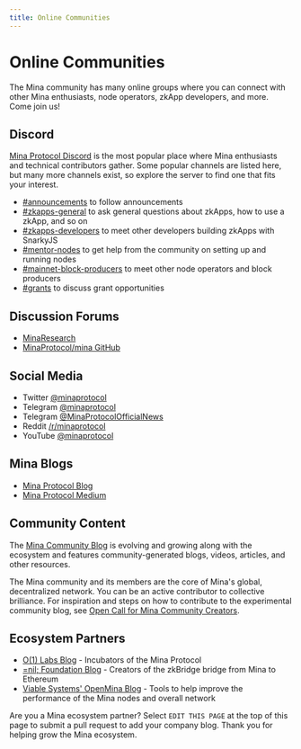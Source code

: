 ```yaml
---
title: Online Communities
---
```


# Online Communities

The Mina community has many online groups where you can connect with other Mina enthusiasts, node operators, zkApp developers, and more. Come join us!

## Discord

[Mina Protocol Discord](https://discord.gg/minaprotocol) is the most popular place where Mina enthusiasts and technical contributors gather. Some popular channels are listed here, but many more channels exist, so explore the server to find one that fits your interest.

- [#announcements](https://discord.com/channels/484437221055922177/601171209287368715) to follow announcements
- [#zkapps-general](https://discord.com/channels/484437221055922177/910549624413102100) to ask general questions about zkApps, how to use a zkApp, and so on
- [#zkapps-developers](https://discord.com/channels/484437221055922177/915745847692636181) to meet other developers building zkApps with SnarkyJS
- [#mentor-nodes](https://discord.com/channels/484437221055922177/746316198806814760) to get help from the community on setting up and running nodes
- [#mainnet-block-producers](https://discord.com/channels/484437221055922177/799597981762453535) to meet other node operators and block producers
- [#grants](https://discord.com/channels/484437221055922177/727960609832042607) to discuss grant opportunities

## Discussion Forums

- [MinaResearch](https://forums.minaprotocol.com/)
- [MinaProtocol/mina GitHub](https://github.com/MinaProtocol/mina/discussions)

## Social Media

- Twitter [@minaprotocol](https://twitter.com/minaprotocol)
- Telegram [@minaprotocol](https://t.me/minaprotocol)
- Telegram [@MinaProtocolOfficialNews](https://t.me/MinaProtocolOfficialNews)
- Reddit [/r/minaprotocol](https://www.reddit.com/r/MinaProtocol/)
- YouTube [@minaprotocol](https://www.youtube.com/c/minaprotocol)

## Mina Blogs

- [Mina Protocol Blog](https://minaprotocol.com/blog)
- [Mina Protocol Medium](https://medium.com/@minaprotocol)

## Community Content

The [Mina Community Blog](https://minafoundation.notion.site/minafoundation/Mina-Community-Blog-91b8fdfd1b9e444ca55ddd1b90bade3c) is evolving and growing along with the ecosystem and features community-generated blogs, videos, articles, and other resources.

The Mina community and its members are the core of Mina's global, decentralized network. You can be an active contributor to collective brilliance. For inspiration and steps on how to contribute to the experimental community blog, see [Open Call for Mina Community Creators](https://minaprotocol.com/blog/mina-community-blog).

## Ecosystem Partners

- [O(1) Labs Blog](https://blog.o1labs.org/) - Incubators of the Mina Protocol 
- [=nil; Foundation Blog](https://blog.nil.foundation/tag/mina/) - Creators of the zkBridge bridge from Mina to Ethereum
- [Viable Systems' OpenMina Blog](https://medium.com/openmina) - Tools to help improve the performance of the Mina nodes and overall network

Are you a Mina ecosystem partner? Select `EDIT THIS PAGE` at the top of this page to submit a pull request to add your company blog. Thank you for helping grow the Mina ecosystem.
